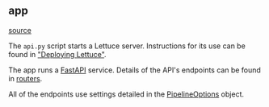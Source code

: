 ## app
[source](https://github.com/Health-Informatics-UoN/lettuce/tree/main/Lettuce/app.py)

The `api.py` script starts a Lettuce server. Instructions for its use can be found in ["Deploying Lettuce"](/deployment).

The app runs a [FastAPI](https://fastapi.tiangolo.com/) service.
Details of the API's endpoints can be found in [routers](/api_reference/routers).

All of the endpoints use settings detailed in the [PipelineOptions](/api_reference/options/pipeline_options#pipelineoptions) object.
